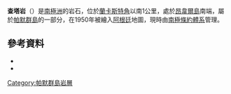 {{Coord|64|52|S|63|44|W|source:GNIS|display=title}}

'''查塔岩'''（{{lang-en|Chata Rock}}）是[[南極洲|南極洲]]的岩石，位於[[蘭卡斯特角|蘭卡斯特角]]以南1公里，處於[[昂韋爾島|昂韋爾島]]南端，屬於[[帕默群島|帕默群島]]的一部分，在1950年被繪入[[阿根廷|阿根廷]]地圖，現時由[[南極條約體系|南極條約體系]]管理。

==參考資料==
*{{cite gnis | type = antarid | id = 2679| name = Chata Rock | accessdate = 2011-11-05}}
*{{usgs-gazetteer|id=2679}}

{{DEFAULTSORT:Chata Rock}}
[[Category:帕默群島岩層|Category:帕默群島岩層]]


{{PalmerArchipelago-geo-stub}}